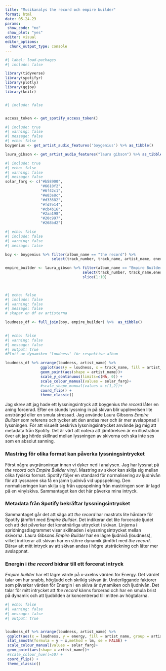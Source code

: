 ```yaml
---
title: "Musikanalys the record och empire builder"
format: html
date: 05-24-23
params:
 show_code: "no"
 show_plot: "yes"
editor: visual
editor_options:
  chunk_output_type: console
---
```


```r
#| label: load-packages
#| include: false

library(tidyverse)
library(spotifyr)
library(plotly)
library(ggjoy)
library(knitr)



```

```r
#| include: false


access_token <- get_spotify_access_token()
```

```r
#| include: true
#| warning: false
#| message: false
#| echo: false
boygenius <- get_artist_audio_features('boygenius') %>% as_tibble()

laura_gibson <- get_artist_audio_features("laura gibson") %>% as_tibble()
```

```r
#| include: true
#| echo: false
#| warning: false
#| message: false
solar_farg <- c("#b58900", 
                "#6610f2",
                "#6f42c1",
                "#e83e8c",
                "#d33682",
                "#fd7e14",
                "#cb4b16",
                "#2aa198",
                "#20c997",
                "#268bd2")


```

```r
#| echo: false
#| include: false
#| warning: false
#| message: false

boy <- boygenius %>% filter(album_name == "the record") %>% 
                     select(track_number, track_name, artist_name, energy, contains("ty"), contains("ness"), valence) 

empire_builder <- laura_gibson %>% filter(album_name == "Empire Builder") %>% 
                                   select(track_number, track_name,energy, artist_name, contains("ty"), contains("ness"), valence) %>% 
                                   slice(1:10)

                                 
```

```r
#| echo: false
#| include: false
#| warning: false
#| message: false
# skapar en df av artisterna

loudness_df <- full_join(boy, empire_builder) %>%  as_tibble() 
 
```

```r
#| echo: false
#| warning: false
#| message: false
#| output: true
#Plott av dynamiken "loudness" för respektive album

loudness_df %>% arrange(loudness, artist_name) %>% 
                ggplot(aes(y = loudness, x = track_name, fill = artist_name, group = artist_name, colour = artist_name)) +
                geom_point(aes(shape = artist_name))+
                scale_y_continuous(limits=c(NA, 0)) +
                scale_colour_manual(values = solar_farg)+
                #scale_shape_manual(values = c(1,2))+
                coord_flip() +
                theme_classic()

```

Jag skrev att jag hade ett lyssningsintryck att boygenius *the record* låter en aning forcerad. Efter en stunds lyssning in på skivan blir upplevelsen lite ansträngd eller en smula stressad. Jag använde Laura Gibsons *Empire Builder* som referens och tycker att den andas mer och är mer avslappnad i lyssningen. För att visuellt beskriva lyssningsintrycket använde jag mig att metadata från Spotify. Det är värt att notera att jämförelsen är en illustration över att jag hörde skillnad mellan lyssningen av skivorna och ska inte ses som en absolut sanning.

### Mastring för olika format kan påverka lyssningsintrycket

Först några avgränsningar innan vi dyker ned i analysen. Jag har lyssnat på *the record* och *Empire Builder* vinyl. Mastring av skivor kan skilja sig mellan olika fysiska format. Spotify följer en standard för normalisering av ljudnivån för att lyssnaren ska få en jämn ljudnivå vid uppspelning. Den normaliseringen kan skilja sig från uppspelning från mastringen som är lagd på en vinylskiva. Sammantaget kan det här påverka mina intryck.

### Metadata från Spotify bekräftar lyssningsintrycket

Sammantaget går det att säga att *the record* har mastrats lite hårdare för Spotify jämfört med *Empire Builder*. Det indikerar det lite forcerade ljudet och att det påverkar det konstnärliga uttrycket i skivan. Linjerna i spridningsdiagrammet visar skillnaden i elyssningsintrycket mellan skivorna. Laura Gibsons *Empire Builder* har en lägre ljudnivå (loudness), vilket indikerar att skivan har en större dynamik jämfört med *the record*. Därav att mitt intryck av att skivan andas i högre utsträckning och låter mer avslappnat.

### Energin i *the record* bidrar till ett forcerat intryck

*Empire builder* har ett lägre värde på x-axelns värden för Energy. Det värdet talar om hur snabb, högljudd och skrikig skivan är. Underliggande faktorer som påverkar värden för Energin i en skiva är dynamiken och ljudnivån. Det talar för mitt intrycket att *the record* känns forcerad och har en smula brist på dynamik och att ljudbilden är koncentrerad till mitten av högtalarna.

```r
#| echo: false
#| warning: false
#| message: false
#| output: true


loudness_df %>% arrange(loudness, artist_name) %>% 
 ggplot(aes(x = loudness, y = energy, fill = artist_name, group = artist_name, colour = artist_name)) +
 stat_smooth(formula = y ~ x,method = lm, se = FALSE) +
 scale_colour_manual(values = solar_farg)+
 geom_point(aes(shape = artist_name))+
 #scale_colour_hue(l=50) +
 coord_flip() +
 theme_classic() 

```
